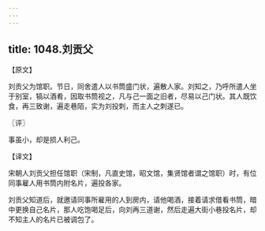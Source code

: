 ```yaml
---
---
---
```

title: 1048.刘贡父
---



【原文】

刘贡父为馆职。节日，同舍遣人以书筒盛门状，遍散人家。刘知之，乃呼所遣人坐于别室，犒以酒肴，因取书筒视之，凡与己一面之旧者，尽易以己门状。其人既饮食，再三致谢，遍走巷陌，实为刘投刺，而主人之刺遂已。

〖评〗

事虽小，却是损人利己。

【译文】

宋朝人刘贡父担任馆职（宋制，凡直史馆，昭文馆，集贤馆者谓之馆职）时，有位同事雇人用书筒内附名片，遍投各家。

刘贡父知道后，就邀请同事所雇用的人到房内，请他喝酒，接着请求借看书筒，暗中更换自己名片，那人吃饱喝足后，向刘再三道谢，然后走遍大街小巷投名片，却不知主人的名片已被调包了。